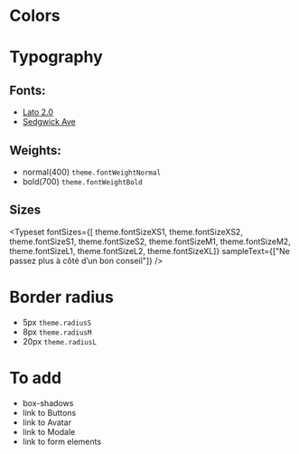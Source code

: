 
<Meta title='Basic elements'/>

# Colors

<ColorPalette>
  <ColorItem title="theme.colorWhite" subtitle="White" colors={[theme.colorWhite]}/>
  <ColorItem title="theme.colorGrey100" subtitle="White" colors={[theme.colorGrey100]}/>
  <ColorItem title="theme.colorGrey200" subtitle="White" colors={[theme.colorGrey200]}/>
  <ColorItem title="theme.colorGrey300" subtitle="White" colors={[theme.colorGrey300]}/>
  <ColorItem title="theme.colorGrey400" subtitle="White" colors={[theme.colorGrey400]}/>
  <ColorItem title="theme.colorGrey500" subtitle="White" colors={[theme.colorGrey500]}/>
  <ColorItem title="theme.colorText" subtitle="Text" colors={[theme.colorText]}/>
  <ColorItem title="theme.colorBlack" subtitle="Black" colors={[theme.colorBlack]}/>
  <ColorItem title="theme.colorPrimary" subtitle="Blue DisMoi" colors={[theme.colorPrimary]}/>
  <ColorItem title="theme.colorAlert" subtitle="Red" colors={[theme.colorAlert]}/>
  <ColorItem title="theme.colorOrange100" subtitle="Orange" colors={[theme.colorOrange100]}/>
  <ColorItem title="theme.colorGreen100" subtitle="Green" colors={[theme.colorGreen100]}/>
  <ColorItem title="theme.colorGreen200" subtitle="Green" colors={[theme.colorGreen200]}/>
  <ColorItem title="theme.colorGreen300" subtitle="Green" colors={[theme.colorGreen300]}/>
</ColorPalette>

# Typography

## Fonts:
- [Lato 2.0](https://www.latofonts.com/)
- [Sedgwick Ave](https://fonts.google.com/specimen/Sedgwick+Ave)

## Weights:
- normal(400) `theme.fontWeightNormal`
- bold(700) `theme.fontWeightBold`

## Sizes
<Typeset
  fontSizes={[
    theme.fontSizeXS1,
    theme.fontSizeXS2,
    theme.fontSizeS1,
    theme.fontSizeS2,
    theme.fontSizeM1,
    theme.fontSizeM2,
    theme.fontSizeL1,
    theme.fontSizeL2,
    theme.fontSizeXL]}
  sampleText={["Ne passez plus à côté d’un bon conseil"]}
/>

# Border radius
- 5px `theme.radiusS`
- 8px `theme.radiusM`
- 20px `theme.radiusL`

# To add
- box-shadows
- link to Buttons
- link to Avatar
- link to Modale
- link to form elements